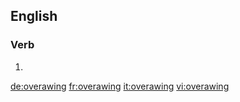 ==English==

===Verb===
{{head|en}}

# {{present participle of|overawe|lang=en}}

[[de:overawing]]
[[fr:overawing]]
[[it:overawing]]
[[vi:overawing]]